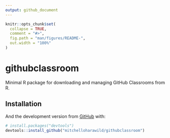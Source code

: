 ```yaml
---
output: github_document
---
```


<!-- README.md is generated from README.Rmd. Please edit that file -->

```r
knitr::opts_chunk$set(
  collapse = TRUE,
  comment = "#>",
  fig.path = "man/figures/README-",
  out.width = "100%"
)
```

# githubclassroom

<!-- badges: start -->
<!-- badges: end -->

Minimal R package for downloading and managing GitHub Classrooms from R.

## Installation

<!-- You can install the released version of githubclassroom from [CRAN](https://CRAN.R-project.org) with: -->

<!-- ``` r -->
<!-- install.packages("githubclassroom") -->
<!-- ``` -->

And the development version from [GitHub](https://github.com/) with:

``` r
# install.packages("devtools")
devtools::install_github("mitchelloharawild/githubclassroom")
```

